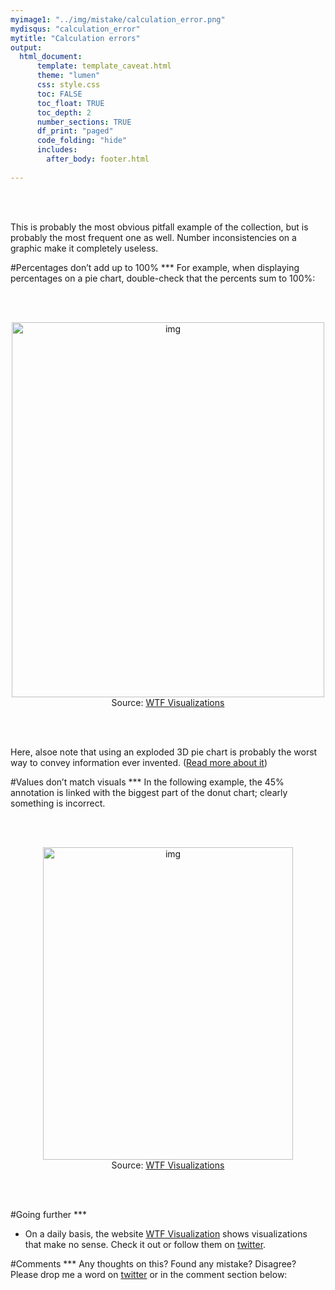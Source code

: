 ```yaml
---
myimage1: "../img/mistake/calculation_error.png"
mydisqus: "calculation_error"
mytitle: "Calculation errors"
output:
  html_document:
      template: template_caveat.html
      theme: "lumen"
      css: style.css
      toc: FALSE
      toc_float: TRUE
      toc_depth: 2
      number_sections: TRUE
      df_print: "paged"
      code_folding: "hide"
      includes: 
        after_body: footer.html
 
---
```



<br><br>
<div class="mycontent">


This is probably the most obvious pitfall example of the collection, but is probably the most frequent one as well. Number inconsistencies on a graphic make it completely useless.

#Percentages don't add up to 100%
***
For example, when displaying percentages on a pie chart, double-check that the percents sum to 100%:

<br><br>

<center>
<img src="IMG/calc_error2.jpg" alt="img" width="500" height="600">
</center>

<center>
Source: [WTF Visualizations](http://viz.wtf/post/162907112938/i-guess-its-best-to-show-all-the-data-and-use-a#notes)
</center>
<br><br>

Here, alsoe note that using an exploded 3D pie chart is probably the worst way to convey information ever invented. ([Read more about it](http://www.data-to-viz.com/caveat/pie.html))



#Values don't match visuals
***
In the following example, the 45% annotation is linked with the biggest part of the donut chart; clearly something is incorrect.

<br><br>

<center>
<img src="IMG/calc_error1.png" alt="img" width="400" height="500">
</center>

<center>
Source: [WTF Visualizations](http://viz.wtf/post/169392205697/fewer-people-would-have-a-hard-time-giving-up)
</center>
<br><br>








#Going further
***

- On a daily basis, the website [WTF Visualization](http://viz.wtf) shows visualizations that make no sense. Check it out or follow them on [twitter](https://twitter.com/WTFViz).


#Comments
***
Any thoughts on this? Found any mistake? Disagree? Please drop me a word on [twitter](https://twitter.com/R_Graph_Gallery) or in the comment section below:
<br>



</div>























